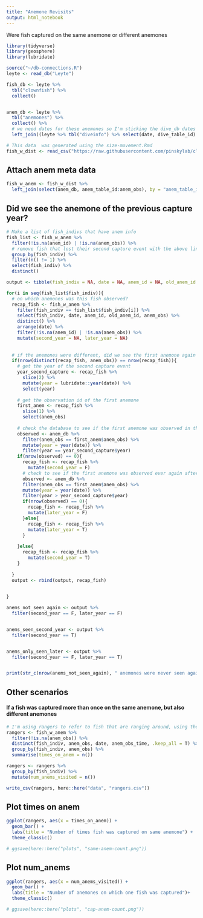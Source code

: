 ```yaml
---
title: "Anemone Revisits"
output: html_notebook
---
```


Were fish captured on the same anemone or different anemones

```r
library(tidyverse)
library(geosphere)
library(lubridate)

source("~/db-connections.R")
leyte <- read_db("Leyte")

fish_db <- leyte %>% 
  tbl("clownfish") %>% 
  collect()


anem_db <- leyte %>% 
  tbl("anemones") %>% 
  collect() %>% 
  # we need dates for these anemones so I'm sticking the dive_db dates on here too
  left_join((leyte %>% tbl("diveinfo") %>% select(date, dive_table_id) %>% collect()), by = "dive_table_id")

# This data  was generated using the size-movement.Rmd
fish_w_dist <- read_csv("https://raw.githubusercontent.com/pinskylab/clownfish-movement/master/data/fish_w_dist.csv")
```

## Attach anem meta data
```r
fish_w_anem <- fish_w_dist %>% 
  left_join(select(anem_db, anem_table_id:anem_obs), by = "anem_table_id")
```
## Did we see the anemone of the previous capture year?
```r
# Make a list of fish_indivs that have anem info
fish_list <- fish_w_anem %>% 
  filter(!is.na(anem_id) | !is.na(anem_obs)) %>% 
  # remove fish that lost their second capture event with the above line
  group_by(fish_indiv) %>% 
  filter(n() != 1) %>% 
  select(fish_indiv) %>% 
  distinct() 

output <- tibble(fish_indiv = NA, date = NA, anem_id = NA, old_anem_id = NA, anem_obs = NA, second_year = NA, later_year = NA)

for(i in seq(fish_list$fish_indiv)){
  # on which anemones was this fish observed?
  recap_fish <- fish_w_anem %>% 
    filter(fish_indiv == fish_list$fish_indiv[i]) %>% 
    select(fish_indiv, date, anem_id, old_anem_id, anem_obs) %>% 
    distinct() %>% 
    arrange(date) %>% 
    filter(!is.na(anem_id) | !is.na(anem_obs)) %>% 
    mutate(second_year = NA, later_year = NA)
  
  
  # if the anemones were different, did we see the first anemone again in the second capture year?
  if(nrow(distinct(recap_fish, anem_obs)) == nrow(recap_fish)){
    # get the year of the second capture event
    year_second_capture <- recap_fish %>% 
      slice(2) %>% 
      mutate(year = lubridate::year(date)) %>% 
      select(year)
    
    # get the observation id of the first anemone
    first_anem <- recap_fish %>% 
      slice(1) %>% 
      select(anem_obs)
    
    # check the database to see if the first anemone was observed in the second year
    observed <- anem_db %>% 
      filter(anem_obs == first_anem$anem_obs) %>% 
      mutate(year = year(date)) %>% 
      filter(year == year_second_capture$year)
    if(nrow(observed) == 0){
      recap_fish <- recap_fish %>% 
        mutate(second_year = F)
      # check to see if the first anemone was observed ever again after the second capture
      observed <- anem_db %>% 
      filter(anem_obs == first_anem$anem_obs) %>% 
      mutate(year = year(date)) %>% 
      filter(year > year_second_capture$year)
      if(nrow(observed) == 0){
        recap_fish <- recap_fish %>% 
        mutate(later_year = F)
      }else{
        recap_fish <- recap_fish %>% 
        mutate(later_year = T)
      }
    
    }else{
      recap_fish <- recap_fish %>% 
        mutate(second_year = T)
    }
    
  }
  output <- rbind(output, recap_fish)
  

}

anems_not_seen_again <- output %>% 
  filter(second_year == F, later_year == F)


anems_seen_second_year <- output %>%
  filter(second_year == T)


anems_only_seen_later <- output %>% 
  filter(second_year == F, later_year == T)


print(str_c(nrow(anems_not_seen_again), " anemones were never seen again, ", nrow(anems_seen_second_year), " anemones were seen the second year but the fish was not present, ", nrow(anems_only_seen_later), " anemones were seen in later years but the fish was not present."))
```


## Other scenarios
#### If a fish was captured more than once on the same anemone, but also different anemones
```r
# I'm using rangers to refer to fish that are ranging around, using the same anemone but also others
rangers <- fish_w_anem %>% 
  filter(!is.na(anem_obs)) %>% 
  distinct(fish_indiv, anem_obs, date, anem_obs_time, .keep_all = T) %>% 
  group_by(fish_indiv, anem_obs) %>% 
  summarise(times_on_anem = n()) 

rangers <- rangers %>% 
  group_by(fish_indiv) %>% 
  mutate(num_anems_visited = n())

write_csv(rangers, here::here("data", "rangers.csv"))
```
## Plot times on anem
```r
ggplot(rangers, aes(x = times_on_anem)) +
  geom_bar() + 
  labs(title = "Number of times fish was captured on same anemone") +
  theme_classic()

# ggsave(here::here("plots", "same-anem-count.png"))
```
## Plot num_anems
```r
ggplot(rangers, aes(x = num_anems_visited)) +
  geom_bar() + 
  labs(title = "Number of anemones on which one fish was captured")+
  theme_classic()

# ggsave(here::here("plots", "cap-anem-count.png"))
```
